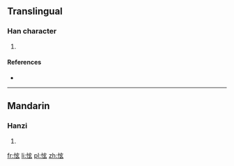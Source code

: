 ==Translingual==

===Han character===
{{Han char|rn=61|rad=心|as=05|sn=8|four=|canj=心卜女戈 (PYVI)}}

# {{defn|Han|sort=心05}}

====References====
* {{Han ref|kx=0382.190|dkj=10492|dj=0712.090|hdz=42287.110|uh=6030|ud=24624}}

----

==Mandarin==

===Hanzi===
{{cmn-hanzi|pin=[[xuàn]] ([[xuan4]])|wg=hsüan<sup>4</sup>}}

# {{defn|lang=cmn|sort=心05}}

[[fr:怰]]
[[li:怰]]
[[pl:怰]]
[[zh:怰]]
